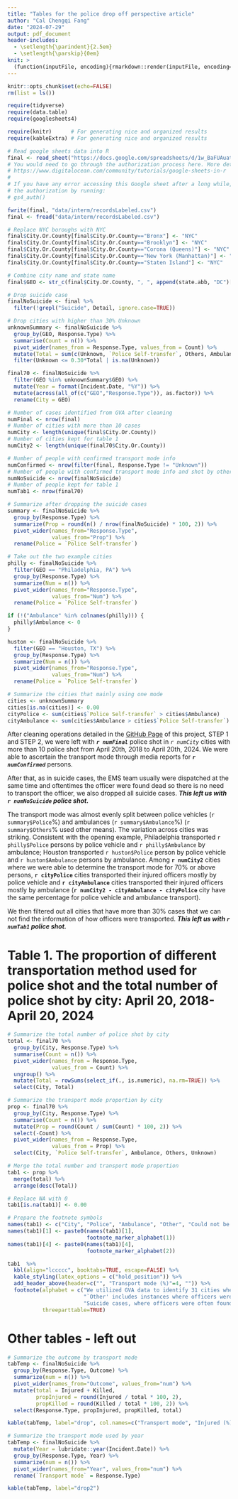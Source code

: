 ```yaml
---
title: "Tables for the police drop off perspective article"
author: "Cal Chengqi Fang"
date: "2024-07-29"
output: pdf_document
header-includes:
  - \setlength{\parindent}{2.5em}
  - \setlength{\parskip}{0em}
knit: >
  (function(inputFile, encoding){rmarkdown::render(inputFile, encoding=encoding, output_file="results/analysisResults.pdf")}) 
---
```


```r
knitr::opts_chunk$set(echo=FALSE)
rm(list = ls())

require(tidyverse)
require(data.table)
require(googlesheets4)

require(knitr)      # For generating nice and organized results
require(kableExtra) # For generating nice and organized results
```

```r
# Read google sheets data into R
final <- read_sheet("https://docs.google.com/spreadsheets/d/1w_BaFUAuatmUQBt3qtRBzhm9tTDV4B9lRjTGTq79bAg")
# You would need to go through the authorization process here. More details can be found here:
# https://www.digitalocean.com/community/tutorials/google-sheets-in-r
#
# If you have any error accessing this Google sheet after a long while, please consider redo
# the authorization by running:
# gs4_auth()

fwrite(final, "data/interm/recordsLabeled.csv")
final <- fread("data/interm/recordsLabeled.csv")

# Replace NYC boroughs with NYC
final$City.Or.County[final$City.Or.County=="Bronx"] <- "NYC"
final$City.Or.County[final$City.Or.County=="Brooklyn"] <- "NYC"
final$City.Or.County[final$City.Or.County=="Corona (Queens)"] <- "NYC"
final$City.Or.County[final$City.Or.County=="New York (Manhattan)"] <- "NYC"
final$City.Or.County[final$City.Or.County=="Staten Island"] <- "NYC"

# Combine city name and state name
final$GEO <- str_c(final$City.Or.County, ", ", append(state.abb, "DC")[match(final$State, append(state.name, "District of Columbia"))])

# Drop suicide case
finalNoSuicide <- final %>% 
  filter(!grepl("Suicide", Detail, ignore.case=TRUE))

# Drop cities with higher than 30% Unknown
unknownSummary <- finalNoSuicide %>% 
  group_by(GEO, Response.Type) %>% 
  summarise(Count = n()) %>%
  pivot_wider(names_from = Response.Type, values_from = Count) %>% 
  mutate(Total = sum(c(Unknown, `Police Self-transfer`, Others, Ambulance), na.rm=TRUE)) %>% 
  filter(Unknown <= 0.30*Total | is.na(Unknown))

final70 <- finalNoSuicide %>% 
  filter(GEO %in% unknownSummary$GEO) %>% 
  mutate(Year = format(Incident.Date, "%Y")) %>% 
  mutate(across(all_of(c("GEO","Response.Type")), as.factor)) %>% 
  rename(City = GEO)
```

```r
# Number of cases identified from GVA after cleaning
numFinal <- nrow(final)
# Number of cities with more than 10 cases
numCity <- length(unique(final$City.Or.County))
# Number of cities kept for table 1
numCity2 <- length(unique(final70$City.Or.County))

# Number of people with confirmed transport mode info
numConfirmed <- nrow(filter(final, Response.Type != "Unknown"))
# Number of people with confirmed transport mode info and shot by other people
numNoSuicide <- nrow(finalNoSuicide)
# Number of people kept for table 1
numTab1 <- nrow(final70)

# Summarize after dropping the suicide cases
summary <- finalNoSuicide %>% 
  group_by(Response.Type) %>% 
  summarize(Prop = round(n() / nrow(finalNoSuicide) * 100, 2)) %>% 
  pivot_wider(names_from="Response.Type",
              values_from="Prop") %>% 
  rename(Police = `Police Self-transfer`)

# Take out the two example cities
philly <- finalNoSuicide %>% 
  filter(GEO == "Philadelphia, PA") %>% 
  group_by(Response.Type) %>% 
  summarize(Num = n()) %>% 
  pivot_wider(names_from="Response.Type",
              values_from="Num") %>% 
  rename(Police = `Police Self-transfer`)

if (!("Ambulance" %in% colnames(philly))) {
  philly$Ambulance <- 0
}

huston <- finalNoSuicide %>% 
  filter(GEO == "Houston, TX") %>% 
  group_by(Response.Type) %>% 
  summarize(Num = n()) %>% 
  pivot_wider(names_from="Response.Type",
              values_from="Num") %>% 
  rename(Police = `Police Self-transfer`)

# Summarize the cities that mainly using one mode
cities <- unknownSummary
cities[is.na(cities)] <- 0.00
cityPolice <- sum(cities$`Police Self-transfer` > cities$Ambulance)
cityAmbulance <- sum(cities$Ambulance > cities$`Police Self-transfer`)
```
After cleaning operations detailed in the [GitHub Page](https://github.com/Cal-Fang/homeboydropoff) of this project, STEP 1 and STEP 2, we were left with ***`r numFinal`*** police shot in *`r numCity`* cities with more than 10 police shot from April 20th, 2018 to April 20th, 2024. We were able to ascertain the transport mode through media reports for ***`r numConfirmed`*** persons. 

After that, as in suicide cases, the EMS team usually were dispatched at the same time and oftentimes the officer were found dead so there is no need to transport the officer, we also dropped all suicide cases. ***This left us with `r numNoSuicide` police shot.***       

The transport mode was almost evenly split between police vehicles (`r summary$Police`%) and ambulances (`r summary$Ambulance`%) (`r summary$Others`% used other means). The variation across cities was striking. Consistent with the opening example, Philadelphia transported `r philly$Police` persons by police vehicle and `r philly$Ambulance` by ambulance; Houston transported `r huston$Police` person by police vehicle and `r huston$Ambulance` persons by ambulance. Among **`r numCity2`** cities where we were able to determine the transport mode for 70% or above persons, **`r cityPolice`** cities transported their injured officers mostly by police vehicle and **`r cityAmbulance`** cities transported their injured officers mostly by ambulance (**`r numCity2 - cityAmbulance - cityPolice`** city have the same percentage for police vehicle and ambulance transport).

We then filtered out all cities that have more than 30% cases that we can not find the information of how officers were transported. ***This left us with `r numTab1` police shot.*** 

\newpage
# Table 1. The proportion of different transportation method used for police shot and the total number of police shot by city: April 20, 2018-April 20, 2024
```r
# Summarize the total number of police shot by city
total <- final70 %>% 
  group_by(City, Response.Type) %>% 
  summarise(Count = n()) %>% 
  pivot_wider(names_from = Response.Type,
              values_from = Count) %>% 
  ungroup() %>% 
  mutate(Total = rowSums(select_if(., is.numeric), na.rm=TRUE)) %>% 
  select(City, Total)

# Summarize the transport mode proportion by city
prop <- final70 %>% 
  group_by(City, Response.Type) %>% 
  summarise(Count = n()) %>% 
  mutate(Prop = round(Count / sum(Count) * 100, 2)) %>% 
  select(-Count) %>% 
  pivot_wider(names_from = Response.Type,
              values_from = Prop) %>% 
  select(City, `Police Self-transfer`, Ambulance, Others, Unknown)

# Merge the total number and transport mode proportion
tab1 <- prop %>% 
  merge(total) %>% 
  arrange(desc(Total))

# Replace NA with 0
tab1[is.na(tab1)] <- 0.00

# Prepare the footnote symbols
names(tab1) <- c("City", "Police", "Ambulance", "Other", "Could not be determined", "Total police shot")
names(tab1)[1] <- paste0(names(tab1)[1], 
                         footnote_marker_alphabet(1))
names(tab1)[4] <- paste0(names(tab1)[4], 
                         footnote_marker_alphabet(2))
```

```r
tab1  %>% 
  kbl(align="lccccc", booktabs=TRUE, escape=FALSE) %>% 
  kable_styling(latex_options = c("hold_position")) %>%
  add_header_above(header=c("", "Transport mode (%)"=4, "")) %>% 
  footnote(alphabet = c("We utilized GVA data to identify 31 cities where more than 10 police officers were shot between April 20th, 2018 and April 20th, 2024. Subsequently, one analyst conducted extensive media research—reviewing news reports, police press releases, and videos—to ascertain how these officers were transported to medical facilities. All cases initially marked as `police', `ambulance', or `other' were cross-checked by an additional analyst. Cases marked as `could not be determined' in cities that we can find the information of how officers were transported for 30% or above persons were also cross-checked. Any discrepancies were resolved through discussion or referred to a third analyst for adjudication.",
                        "`Other' includes instances where officers were transported by air ambulance, deemed not requiring hospital transport, or involved in incidents like suicide.",
                        "Suicide cases, where officers were often found deceased with no transport needed, were excluded. We kept all cities that we can find the information of how officers were transported for 30% or above persons."),
           threeparttable=TRUE)
```

\newpage
# Other tables - left out
```r
# Summarize the outcome by transport mode
tabTemp <- finalNoSuicide %>% 
  group_by(Response.Type, Outcome) %>% 
  summarize(num = n()) %>% 
  pivot_wider(names_from="Outcome", values_from="num") %>% 
  mutate(total = Injured + Killed, 
         propInjured = round(Injured / total * 100, 2),
         propKilled = round(Killed / total * 100, 2)) %>% 
  select(Response.Type, propInjured, propKilled, total)

kable(tabTemp, label="drop", col.names=c("Transport mode", "Injured (%)", "Killed (%)", "Total shot"))
```

```r
# Summarize the transport mode used by year
tabTemp <- finalNoSuicide %>% 
  mutate(Year = lubridate::year(Incident.Date)) %>% 
  group_by(Response.Type, Year) %>% 
  summarize(num = n()) %>% 
  pivot_wider(names_from="Year", values_from="num") %>% 
  rename(`Transport mode` = Response.Type)

kable(tabTemp, label="drop2")
```


